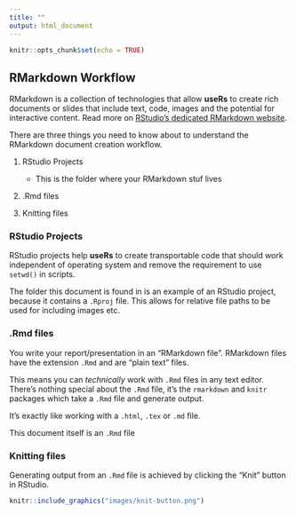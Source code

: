 ```yaml
---
title: ""
output: html_document
---
```


```r
knitr::opts_chunk$set(echo = TRUE)
```

## RMarkdown Workflow

RMarkdown is a collection of technologies that allow **useRs** to create rich documents or slides that include text, code, images and the potential for interactive content. Read more on [RStudio's dedicated RMarkdown website](http://rmarkdown.rstudio.com).

There are three things you need to know about to understand the RMarkdown document creation workflow.

1. RStudio Projects

    - This is the folder where your RMarkdown stuf lives

1. .Rmd files

1. Knitting files

### RStudio Projects

RStudio projects help **useRs** to create transportable code that should work independent of operating system and remove the requirement to use `setwd()` in scripts.

The folder this document is found in is an example of an RStudio project, because it contains a `.Rproj` file. This allows for relative file paths to be used for including images etc.

### .Rmd files

You write your report/presentation in an "RMarkdown file". RMarkdown files have the extension `.Rmd` and are "plain text" files.

This means you can *technically* work with `.Rmd` files in any text editor. There's nothing special about the `.Rmd` file, it's the `rmarkdown` and `knitr` packages which take a `.Rmd` file and generate output.

It's exactly like working with a `.html`, `.tex` or `.md` file.

This document itself is an `.Rmd` file

### Knitting files

Generating output from an `.Rmd` file is achieved by clicking the "Knit" button in RStudio.

```r
knitr::include_graphics("images/knit-button.png")
```

